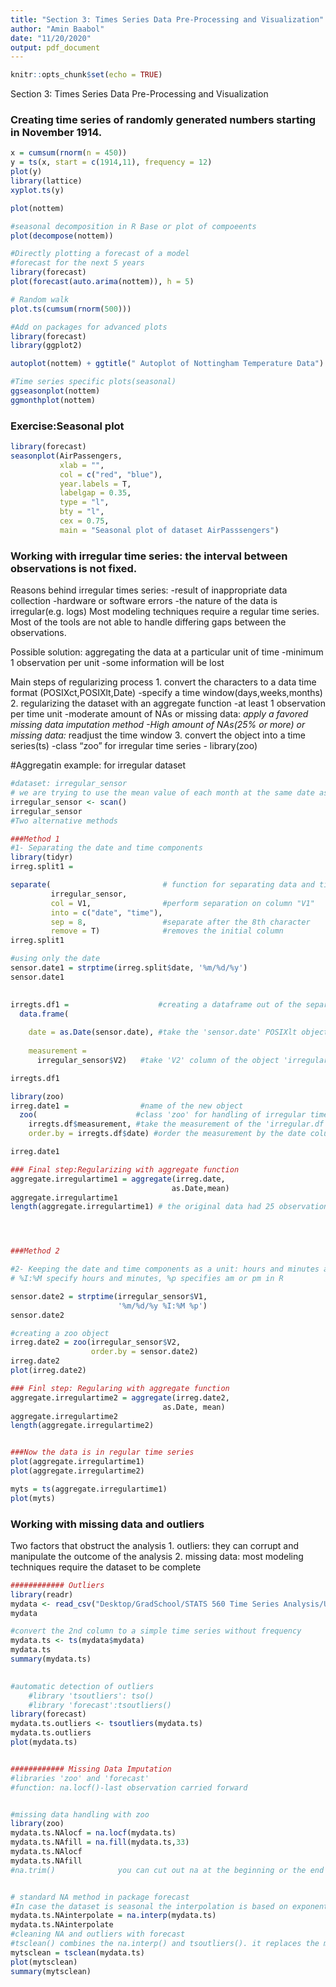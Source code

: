 ```yaml
---
title: "Section 3: Times Series Data Pre-Processing and Visualization"
author: "Amin Baabol"
date: "11/20/2020"
output: pdf_document
---
```


```r
knitr::opts_chunk$set(echo = TRUE)
```




Section 3: Times Series Data Pre-Processing and Visualization

### Creating time series of randomly generated numbers starting in November 1914.
```r

x = cumsum(rnorm(n = 450))
y = ts(x, start = c(1914,11), frequency = 12)
plot(y)
library(lattice)
xyplot.ts(y)

plot(nottem)

#seasonal decomposition in R Base or plot of compoeents
plot(decompose(nottem))

#Directly plotting a forecast of a model
#forecast for the next 5 years
library(forecast)
plot(forecast(auto.arima(nottem)), h = 5)

# Random walk
plot.ts(cumsum(rnorm(500)))

#Add on packages for advanced plots
library(forecast)
library(ggplot2)

autoplot(nottem) + ggtitle(" Autoplot of Nottingham Temperature Data")

#Time series specific plots(seasonal)
ggseasonplot(nottem)
ggmonthplot(nottem)

```
### Exercise:Seasonal plot
```r
library(forecast)
seasonplot(AirPassengers,
           xlab = "",
           col = c("red", "blue"),
           year.labels = T,
           labelgap = 0.35,
           type = "l",
           bty = "l",
           cex = 0.75,
           main = "Seasonal plot of dataset AirPasssengers")
```

### Working with irregular time series: the interval between observations is not fixed.
Reasons behind irregular times series:
  -result of inappropriate data collection
  -hardware or software errors
  -the nature of the data is irregular(e.g. logs)
Most modeling techniques require a regular time series.
Most of the tools are not able to handle differing gaps between the observations.

Possible solution: aggregating the data at a particular unit of time
  -minimum 1 observation per unit
  -some information will be lost

Main steps of regularizing process
  1. convert the characters to a data time format (POSIXct,POSIXlt,Date)
      -specify a time window(days,weeks,months)
  2. regularizing the dataset with an aggregate function
    -at least 1 observation per time unit
    -moderate amount of NAs or missing data:
            *apply a favored missing data imputation method
    -High amount of NAs(25% or more) or missing data:
            *readjust the time window
  3. convert the object into a time series(ts)
    -class "zoo" for irregular time series - library(zoo)
  
#Aggregatin example: for irregular dataset
```r
#dataset: irregular_sensor
# we are trying to use the mean value of each month at the same date as a regular interval
irregular_sensor <- scan()
irregular_sensor
#Two alternative methods

###Method 1
#1- Separating the date and time components
library(tidyr)
irreg.split1 =

separate(                         # function for separating data and time
         irregular_sensor,        
         col = V1,                #perform separation on column "V1"
         into = c("date", "time"),
         sep = 8,                 #separate after the 8th character
         remove = T)              #removes the initial column
irreg.split1

#using only the date
sensor.date1 = strptime(irreg.split$date, '%m/%d/%y')
sensor.date1

                                    
irregts.df1 =                    #creating a dataframe out of the separated data
  data.frame(
    
    date = as.Date(sensor.date), #take the 'sensor.date' POSIXlt object as the date
    
    measurement = 
      irregular_sensor$V2)   #take 'V2' column of the object 'irregular_sensor' as the measurement

irregts.df1

library(zoo)
irreg.date1 =                #name of the new object
  zoo(                      #class 'zoo' for handling of irregular time series
    irregts.df$measurement, #take the measurement of the 'irregular.df' dataframe
    order.by = irregts.df$date) #order the measurement by the date column of the same dataframe

irreg.date1

### Final step:Regularizing with aggregate function
aggregate.irregulartime1 = aggregate(irreg.date,
                                    as.Date,mean)
aggregate.irregulartime1
length(aggregate.irregulartime1) # the original data had 25 observations, the regularized dataset has only 16




###Method 2

#2- Keeping the date and time components as a unit: hours and minutes are relevant
# %I:%M specify hours and minutes, %p specifies am or pm in R

sensor.date2 = strptime(irregular_sensor$V1,
                        '%m/%d/%y %I:%M %p')
sensor.date2

#creating a zoo object
irreg.date2 = zoo(irregular_sensor$V2,
                  order.by = sensor.date2)
irreg.date2
plot(irreg.date2)

### Finl step: Regularing with aggregate function
aggregate.irregulartime2 = aggregate(irreg.date2,
                                  as.Date, mean)
aggregate.irregulartime2
length(aggregate.irregulartime2)


###Now the data is in regular time series 
plot(aggregate.irregulartime1)
plot(aggregate.irregulartime2)

myts = ts(aggregate.irregulartime1)
plot(myts)
```


### Working with missing data and outliers
Two factors that obstruct the analysis
  1. outliers: they can corrupt and manipulate the outcome of the analysis
  2. missing data: most modeling techniques require the dataset to be complete

```r

############ Outliers
library(readr)
mydata <- read_csv("Desktop/GradSchool/STATS 560 Time Series Analysis/Udemy Time Series Analysis/ts_NAandOutliers.csv")
mydata

#convert the 2nd column to a simple time series without frequency
mydata.ts <- ts(mydata$mydata)
mydata.ts
summary(mydata.ts)
 

#automatic detection of outliers
    #library 'tsoutliers': tso()
    #library 'forecast':tsoutliers()
library(forecast)
mydata.ts.outliers <- tsoutliers(mydata.ts)
mydata.ts.outliers
plot(mydata.ts)


############ Missing Data Imputation
#libraries 'zoo' and 'forecast'
#function: na.locf()-last observation carried forward


#missing data handling with zoo
library(zoo)
mydata.ts.NAlocf = na.locf(mydata.ts)
mydata.ts.NAfill = na.fill(mydata.ts,33)
mydata.ts.NAlocf
mydata.ts.NAfill
#na.trim()              you can cut out na at the beginning or the end of a dataset


# standard NA method in package forecast
#In case the dataset is seasonal the interpolation is based on exponential smoothig
mydata.ts.NAinterpolate = na.interp(mydata.ts)
mydata.ts.NAinterpolate
#cleaning NA and outliers with forecast
#tsclean() combines the na.interp() and tsoutliers(). it replaces the missing values and the outliers with locally smoothed values
mytsclean = tsclean(mydata.ts)
plot(mytsclean)
summary(mytsclean)
```


